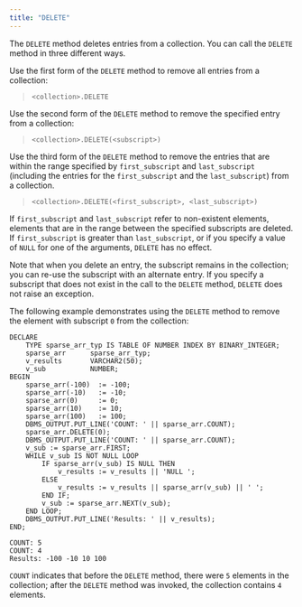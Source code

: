 ```yaml
---
title: "DELETE"
---
```


The `DELETE` method deletes entries from a collection. You can call the `DELETE` method in three different ways.

Use the first form of the `DELETE` method to remove all entries from a collection:

> `<collection>.DELETE`

Use the second form of the `DELETE` method to remove the specified entry from a collection:

> `<collection>.DELETE(<subscript>)`

Use the third form of the `DELETE` method to remove the entries that are within the range specified by `first_subscript` and `last_subscript` (including the entries for the `first_subscript` and the `last_subscript`) from a collection.

> `<collection>.DELETE(<first_subscript>, <last_subscript>)`

If `first_subscript` and `last_subscript` refer to non-existent elements, elements that are in the range between the specified subscripts are deleted. If `first_subscript` is greater than `last_subscript`, or if you specify a value of `NULL` for one of the arguments, `DELETE` has no effect.

Note that when you delete an entry, the subscript remains in the collection; you can re-use the subscript with an alternate entry. If you specify a subscript that does not exist in the call to the `DELETE` method, `DELETE` does not raise an exception.

The following example demonstrates using the `DELETE` method to remove the element with subscript `0` from the collection:

``` text
DECLARE
    TYPE sparse_arr_typ IS TABLE OF NUMBER INDEX BY BINARY_INTEGER;
    sparse_arr      sparse_arr_typ;
    v_results       VARCHAR2(50);
    v_sub           NUMBER;
BEGIN
    sparse_arr(-100)  := -100;
    sparse_arr(-10)   := -10;
    sparse_arr(0)     := 0;
    sparse_arr(10)    := 10;
    sparse_arr(100)   := 100;
    DBMS_OUTPUT.PUT_LINE('COUNT: ' || sparse_arr.COUNT);
    sparse_arr.DELETE(0);
    DBMS_OUTPUT.PUT_LINE('COUNT: ' || sparse_arr.COUNT);
    v_sub := sparse_arr.FIRST;
    WHILE v_sub IS NOT NULL LOOP
        IF sparse_arr(v_sub) IS NULL THEN
            v_results := v_results || 'NULL ';
        ELSE
            v_results := v_results || sparse_arr(v_sub) || ' ';
        END IF;
        v_sub := sparse_arr.NEXT(v_sub);
    END LOOP;
    DBMS_OUTPUT.PUT_LINE('Results: ' || v_results);
END;

COUNT: 5
COUNT: 4
Results: -100 -10 10 100
```

`COUNT` indicates that before the `DELETE` method, there were `5` elements in the collection; after the `DELETE` method was invoked, the collection contains `4` elements.

